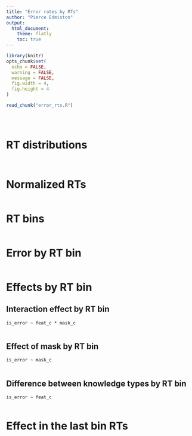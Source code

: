 ```yaml
---
title: "Error rates by RTs"
author: "Pierce Edmiston"
output:
  html_document:
    theme: flatly
    toc: true
---
```


```r
library(knitr)
opts_chunk$set(
  echo = FALSE,
  warning = FALSE,
  message = FALSE,
  fig.width = 4,
  fig.height = 4
)

read_chunk("error_rts.R")
```

```r
```

```r
```

```r
```

# RT distributions

```r
```

```r
```

# Normalized RTs

```r
```

# RT bins

```r
```

# Error by RT bin

```r
```

# Effects by RT bin

## Interaction effect by RT bin

`is_error ~ feat_c * mask_c`

```r
```

## Effect of mask by RT bin

`is_error ~ mask_c`

```r
```

## Difference between knowledge types by RT bin

`is_error ~ feat_c`

```r
```

# Effect in the last bin RTs

```r
```

```r
```
